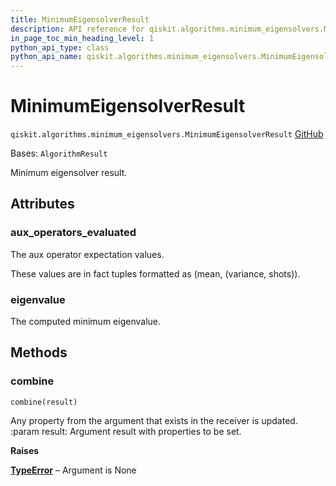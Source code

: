 ```yaml
---
title: MinimumEigensolverResult
description: API reference for qiskit.algorithms.minimum_eigensolvers.MinimumEigensolverResult
in_page_toc_min_heading_level: 1
python_api_type: class
python_api_name: qiskit.algorithms.minimum_eigensolvers.MinimumEigensolverResult
---
```


# MinimumEigensolverResult

<span id="qiskit.algorithms.minimum_eigensolvers.MinimumEigensolverResult" />

`qiskit.algorithms.minimum_eigensolvers.MinimumEigensolverResult` [GitHub](https://github.com/qiskit/qiskit/tree/stable/0.46/qiskit/algorithms/minimum_eigensolvers/minimum_eigensolver.py "view source code")

Bases: `AlgorithmResult`

Minimum eigensolver result.

## Attributes

<span id="qiskit.algorithms.minimum_eigensolvers.MinimumEigensolverResult.aux_operators_evaluated" />

### aux\_operators\_evaluated

The aux operator expectation values.

These values are in fact tuples formatted as (mean, (variance, shots)).

<span id="qiskit.algorithms.minimum_eigensolvers.MinimumEigensolverResult.eigenvalue" />

### eigenvalue

The computed minimum eigenvalue.

## Methods

### combine

<span id="qiskit.algorithms.minimum_eigensolvers.MinimumEigensolverResult.combine" />

`combine(result)`

Any property from the argument that exists in the receiver is updated. :param result: Argument result with properties to be set.

**Raises**

[**TypeError**](https://docs.python.org/3/library/exceptions.html#TypeError "(in Python v3.12)") – Argument is None


